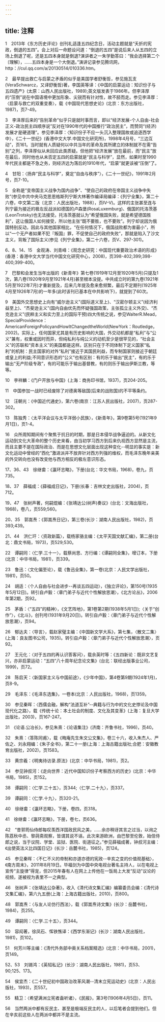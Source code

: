 ```yaml
---
---
---
```

title: 注释
---



1　2013年《东方历史评论》创刊礼适逢五四纪念日，活动主题就是“夭折的宪政，倒退的五四”。会上对后一命题设问道：“倒退的五四”是说后来人从五四的立场上倒退了呢，还是五四本身就是倒退?演讲者之一朱学勤答曰：“我会选择第二个〔理解〕，……五四本身是一个大倒退。”演讲记录参见腾讯网，http：//cul.qq.com/a/20130514/010336.htm。

2　最早提出救亡与启蒙之矛盾的似乎是美国学者舒衡哲，参见施瓦支(VeraSchwarcz，又译舒衡哲)著，李国英等译：《中国的启蒙运动：知识份子与五四遗产》(太原：山西人民出版社，1989);英文版发表于1986年。但李泽厚的“压倒”说在中国语境中更加形象、尖锐而有针对性，故不胫而走。参见李泽厚：〈启蒙与救亡的双重变奏〉，载《中国现代思想史论》(北京：东方出版社，1987)，页7-49。

3　李泽厚后来的“告别革命”似乎只是就时事而言，即以“经济发展-个人自由-社会正义-政治民主四顺序说”反对在1990年代的中国推行“政治民主”，而赞同“(经济)发展才是硬道理”。参见李泽厚：〈知识份子不应一头沉入整理国故或追逐西学中〉，《二十一世纪》(香港中文大学.中国文化研究所)，1998年4月号，“三边互动”，页161。当时就有人质疑何以中共当年的革命及其所建立的体制就不在需“告别”之列，李泽厚似从未回应此类质疑。但他把“经济发展”放在最前，而“民主”放在最后，同时他也从未否定五四的启蒙就是“民主与科学”，显然，如果时至1990年代民主都是不急之务，则经济远为落后的1910年代，“启蒙”就更该被“压倒”了。

4　甘阳：〈扬弃“民主与科学”，奠定“自由与秩序”〉，《二十一世纪》，1991年2月号，页7-10。

5　全称是“变帝国主义战争为国内战争”、“使自己的政府在帝国主义战争中失败”(参见中共中央马克思恩格斯列宁斯大林著作编译局编译：《列宁全集》，第二十六卷，中文第二版〔北京：人民出版社，1988〕，页IV-V)。这样的主张甚至连与列宁最为接近的极左反战派如德国的卢森堡(RosaLuxemburg)、俄国的托洛茨基(LeonTrotsky)也无法接受。托洛茨基就认为“希望俄国失败，就是希望德国胜利”，这让俄国人如何接受，所以他主张“既不要胜，也不要败”。列宁却说因为俄国特别反动，因此与其他国家相比，“在任何情况下，俄国战败都为害最小”，所以“一个无产者如果不犯『叛国』罪，不促使自己的政府失败”，那就是陷入了沙文主义，背叛了国际主义(参见《列宁全集》，第二十六卷，页V、297-301)。

6、8、14、15　金观涛、刘青峰：《观念史研究：中国现代重要政治术语的形成》(香港：香港中文大学当代中国文化研究中心，2008)，页398-402;399;398-400;399-400。

7　巴黎和会发生当年出版的《新青年》第七卷(1919年12月至1920年5月)只提及1次，第八卷(1920年9月至1921年4月)甚至根本没提。中共成立时的第九卷(1921年5月至1922年7月)才重新提及，后来几年提及愈来愈频繁，最后不定期刊(1925年4月至1926年7月)的一年多(此时该刊已基本在中共影响下)，就提到了60次。

9　美国外交思想史上向有“威尔逊主义”(国际道义至上)、“汉密尔顿主义”(经济利益至上)、“杰斐逊主义”(国内自由优先而怀疑强国政策，主张孤立主义外交)、“杰克逊主义”(民粹主义和实力至上的国际干预)四大传统之说，参见WalterR.Mead，SpecialProvidence：AmericanForeignPolicyandHowItChangedtheWorld(NewYork：Routledge，2002)。实际上，任何国家尤其是有历史影响的大国，外交动机都是“私利”与“公义”兼有，权重或因时而异，但纯私利与纯公义的动机至少是很罕见的，“社会主义”的苏联和“资本主义”的美国都是这样。区别只在于不同体制下定义国家“私利”的机制：民主国家的对外“私利”接近于其国民利益，而专制国家则接近于朝廷或皇上的利益;不同意识形态的“公义”也有区别：有的乐于输出“民主”，有的乐于输出“无产阶级专政”，有的可能乐于输出基督教，有的则乐于输出伊斯兰教，等等。

10　李祥麟：《门户开放与中国》(上海：商务印书馆，1937)，页204-205。

11　中国参加一战时已经废除了对德奥等敌国(后来的战败国)的不平等条约。

12　汪朝光：《中国近代通史》，第六卷(南京：江苏人民出版社，2007)，页287-302。

13　陈独秀：〈太平洋会议与太平洋弱小民族〉，《新青年》，第9卷第5号(1921年9月1日)，页1-4。

16　众所周知期间有个聚焦于抗日的时期，那是日本侵华战争逼迫的。从新文化运动到文化大革命的整个历史来看，由当初学习西方到后来仇视西方显然是主流，而且主要不是在国际政治、而是在思想文化层面出现这种变化--明显的事实是：新文化运动中曾经的“西化”激进派并不放弃针对西方列强的维权，而毛泽东晚年亲美的外交转向也没有改变他与西方相反的极左意识形态。

17、36、43　徐继畬：《瀛环志略》，下册(台北：华文书局，1968)，卷九，页735。

18、37　薛福成：《薛福成日记》，下册(长春：吉林文史出版社，2004)，页712。

19、47　张树声著，何嗣焜编：《张靖达公(树声)奏议》(台北：文海出版社，1968)，卷八，页559;560。

20、35　郭嵩焘：《郭嵩焘日记》，第三卷(长沙：湖南人民出版社，1982)，页393;439。

21、44　洪仁玕：〈资政新篇〉，载杨家骆主编：《太平天国文献汇编》，第二册(台北：鼎文书局，1973)，页529;530。

22　谭嗣同：〈仁学.三十一〉，载蔡尚思、方行编：《谭嗣同全集》，增订本，下册(北京：中华书局，1981)，页339。

23　鲁迅：〈文化偏至论〉，载《鲁迅全集》，第一卷(北京：人民文学出版社，1981)，页50。

24　胡适：〈个人自由与社会进步--再谈五四运动〉，《独立评论》，第150号(1935年5月12日)。转引自卢毅：〈章门弟子与近代个性解放思潮〉，《北方论丛》，2006年第2期，页92。

25　茅盾：〈“五四”的精神〉，《文艺阵地》，第1卷第2期(1938年5月1日);〈关于“创作”〉，《北斗》，创刊号(1931年9月20日)。转引自卢毅：〈章门弟子与近代个性解放思潮〉，页94。

26　郁达夫：〈导言〉，载赵家璧主编：《中国新文学大系》，第七集，〈散文二集〉(上海：良友图书公司，1935)。转引自卢毅：〈章门弟子与近代个性解放思潮〉，页92。

27　王元化：〈对于五四的再认识答客问〉，载余英时等：《五四新论：既非文艺复兴，亦非启蒙运动：“五四”八十周年纪念论文集》(台北：联经出版事业公司，1999)，页72。

28　陈启天：〈新国家主义与中国前途〉，《少年中国》，第4卷第9期(1924年1月)，页8-9。

29　毛泽东：《毛泽东选集》，一卷本(北京：人民出版社，1968)，页1359。

30　参见秦晖：〈西儒会融，解构“法道互补”--典籍与行为中的文化史悖论及中国现代化之路〉，载《传统十论：本土社会的制度、文化及其变革》(上海：复旦大学出版社，2003)，页167-247。

31　《论语.公冶长》，参见朱熹：《论语集注》(济南：齐鲁书社，1996)，页40。

32　朱熹：〈答陈同甫〉，载《晦庵先生朱文公文集》，卷三十六，收入朱杰人、严佐之、刘永翔编：《朱子全书》，第二十一册(上海：上海古籍出版社;合肥：安徽教育出版社，2002)，页1583。

33　黄宗羲：《明夷待访录.原法》(北京：中华书局，1981)，页2。

34　参见钟叔河：《走向世界：近代中国知识份子考察西方的历史》(北京：中华书局，1985)，页152。

38　谭嗣同：〈仁学.三十五〉，页344;〈仁学.二十九〉，页337。

39　谭嗣同：〈仁学.十九〉，页320-21。

40　徐继畬：《瀛环志略》，下册，卷四，页318。

41　徐继畬：《瀛环志略》，下册，卷七，页636。

42　“昔郭筠仙侍郎每叹羡西洋国政民风之美，……余亦稍讶其言之过当，以询之陈荔秋中丞、黎莼斋观察，皆谓其说不诬。此次来游欧洲，由巴黎至伦敦，始信侍郎之说，当于议院、学堂、监狱、医院、街道征之。”参见薛福成著，钟叔河主编：《出使英法义比四国日记》(长沙：岳麓书社，1985)，页124。

45　参见秦晖：〈不仁不义的帝制和亦道亦德的宪政--辛亥之变的价值观基础〉，《南方周末》，2011年8月19日。毕福剑为中国中央电视台著名主持人，以在电视上宣传“主旋律”得宠，但2015年春有人在网上上传他在一饭局上大发“反动”议论的视频，遂被视为表里不一之典型。

46　张树声：《张靖达公杂著》，收入《清代诗文集汇编》编纂委员会编：《清代诗文集汇编》，第六九五册(上海：上海古籍出版社，2010)，页800。

48　郭嵩焘：〈与友人论仿行西法〉，载《郭嵩焘诗文集》(长沙：岳麓书社，1984)，页255。

49　谭嗣同：〈仁学.三十五〉，页344。

50　容闳著，徐凤石、恽铁憔译：《西学东渐记》(长沙：湖南人民出版社，1981)，页102。

51　何芳川等主编：《清代外务部中奥关系档案精选》(北京：中华书局，2001)，页149。

52、53　刘锡鸿：《英轺私记》(长沙：湖南人民出版社，1981)，页53、90;125、173。

54　侯宜杰：《二十世纪初中国政治改革风潮--清末立宪运动史》(北京：人民出版社，1993)，页557。

55　精卫：〈希望满洲立宪者盍听诸〉，《民报》，第3号(1906年4月5日)，页11。

56　当然两派中都有反民主、甚至是极端反民主的人，以后笔者会提到他们。但在辛亥前这些人在两派中都并不是主流。